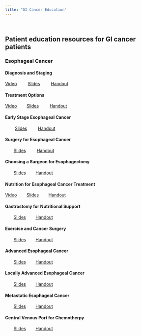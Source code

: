 ```yaml
---
title: "GI Cancer Education"
---
```

<br/>

## Patient education resources for GI cancer patients


### Esophageal Cancer

#### Diagnosis and Staging

[Video](https://www.youtube.com/watch?v=aDkgurq17wE) &nbsp; &nbsp; &nbsp; &nbsp; [Slides](slides/02-Eso_Dx_Staging.html) &nbsp; &nbsp; &nbsp; &nbsp; [Handout](slides/02-Eso_Dx_Staging.pdf)

#### Treatment Options

[Video](https://www.youtube.com/watch?v=Tk8cp3uL-lU)&nbsp; &nbsp; &nbsp; &nbsp; [Slides](slides/04-Eso_Rx_Options.html) &nbsp; &nbsp; &nbsp; &nbsp; [Handout](slides/04-Eso_Rx_Options.pdf)

#### Early Stage Esophageal Cancer

&nbsp; &nbsp; &nbsp; &nbsp; [Slides](slides/06-Eso_Early.html) &nbsp; &nbsp; &nbsp; &nbsp; [Handout](slides/06-Eso_Early.pdf)


#### Surgery for Esophageal Cancer

&nbsp; &nbsp; &nbsp; &nbsp;[Slides](slides/12-Eso_Surgery.html) &nbsp; &nbsp; &nbsp; &nbsp; [Handout](slides/12-Eso_Surgery.pdf)  &nbsp; &nbsp; &nbsp; &nbsp; 

#### Choosing a Surgeon for Esophagectomy

&nbsp; &nbsp; &nbsp; &nbsp;[Slides](slides/32-Surgeon.html) &nbsp; &nbsp; &nbsp; &nbsp;[Handout](slides/32-Surgeon.pdf)

#### Nutrition for Esophageal Cancer Treatment

[Video](https://www.youtube.com/watch?v=XsqL41lU29w&t=23s) &nbsp; &nbsp; &nbsp; &nbsp;[Slides](slides/22-NutritionEsoCa.html) &nbsp; &nbsp; &nbsp; &nbsp;[Handout](slides/22-NutritionEsoCa.pdf)

#### Gastrostomy for Nutritional Support

&nbsp; &nbsp; &nbsp; &nbsp;[Slides](slides/24-Gastrostomy.html) &nbsp; &nbsp; &nbsp; &nbsp;[Handout](slides/24-Gastrostomy.pdf)

#### Exercise and Cancer Surgery

&nbsp; &nbsp; &nbsp; &nbsp;[Slides](slides/34-Exercise.html) &nbsp; &nbsp; &nbsp; &nbsp;[Handout](slides/34-Exercise.pdf)

#### Advanced Esophageal Cancer

&nbsp; &nbsp; &nbsp; &nbsp;[Slides](slides/08-Eso_Advanced.html) &nbsp; &nbsp; &nbsp; &nbsp;[Handout](slides/08-Eso_Advanced.pdf)

#### Locally Advanced Esophageal Cancer

&nbsp; &nbsp; &nbsp; &nbsp;[Slides](slides/14-Eso_Locally_Advanced.html) &nbsp; &nbsp; &nbsp; &nbsp;[Handout](slides/14-Eso_Locally_Advanced.pdf)


#### Metastatic Esophageal Cancer

&nbsp; &nbsp; &nbsp; &nbsp;[Slides](slides/16-Eso_Metastatic.html) &nbsp; &nbsp; &nbsp; &nbsp;[Handout](slides/16-Eso_Metastatic.pdf)


#### Central Venous Port for Chemotherpy

&nbsp; &nbsp; &nbsp; &nbsp;[Slides](slides/26-Port.html) &nbsp; &nbsp; &nbsp; &nbsp;[Handout](slides/26-Port.pdf)

